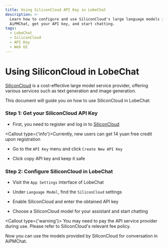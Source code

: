 ```yaml
---
title: Using SiliconCloud API Key in LobeChat
description: >-
  Learn how to configure and use SiliconCloud's large language models in
  AiPMChat, get your API key, and start chatting.
tags:
  - LobeChat
  - SiliconCloud
  - API Key
  - Web UI
---
```


# Using SiliconCloud in LobeChat

[SiliconCloud](https://siliconflow.cn/zh-cn/siliconcloud) is a cost-effective large model service provider, offering various services such as text generation and image generation.

This document will guide you on how to use SiliconCloud in LobeChat:

<Steps>

### Step 1: Get your SiliconCloud API Key

- First, you need to register and log in to [SiliconCloud](https://cloud.siliconflow.cn/auth/login) 

<Callout type={'info'}>Currently, new users can get 14 yuan free credit upon registration</Callout>

- Go to the `API Key` menu and click `Create New API Key`

- Click copy API key and keep it safe

### Step 2: Configure SiliconCloud in LobeChat

- Visit the `App Settings` interface of LobeChat

- Under `Language Model`, find the `SiliconCloud` settings

- Enable SiliconCloud and enter the obtained API key

- Choose a SiliconCloud model for your assistant and start chatting

<Callout type={'warning'}>
  You may need to pay the API service provider during use. Please refer to SiliconCloud's relevant fee policy.
</Callout>

</Steps>

Now you can use the models provided by SiliconCloud for conversation in AiPMChat.
